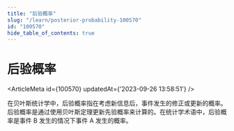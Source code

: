```yaml
---
title: "后验概率"
slug: "/learn/posterior-probability-100570"
id: "100570"
hide_table_of_contents: true
---
```



# 后验概率

<ArticleMeta id={100570} updatedAt={'2023-09-26 13:58:51'} />
<div className='border-solid border-b border-t-0 my-4 border-[var(--ifm-color-gray-300)]' />

在贝叶斯统计学中，后验概率指在考虑新信息后，事件发生的修正或更新的概率。后验概率是通过使用贝叶斯定理更新先验概率来计算的。在统计学术语中，后验概率是事件 B 发生的情况下事件 A 发生的概率。
